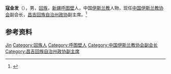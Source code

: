 '''寇金发'''（{{bd|1963年|10月|}}），男，[[回族|回族]]，[[新疆|新疆]][[呼图壁|呼图壁]]人，中国[[伊斯兰教|伊斯兰教]]人物，现任[[中国伊斯兰教协会|中国伊斯兰教协会]]副会长，[[昌吉回族自治州政协|昌吉回族自治州政协]]副主席。<ref>{{Cite web|title=寇金发|url=http://www.cjxww.cn/content/fzx/195341.jhtml|accessdate=2020-12-08|work=中国昌吉网}}</ref>

== 参考资料 ==
{{reflist}}

{{中国人物小作品}}
{{Navboxes 
| title  = 寇金发在[[中国伊斯兰教协会|中国伊斯兰教协会]]的职务
| list1  =
{{中国伊斯兰教协会第十届委员会}}
}}

{{Authority control}}
{{DEFAULTSORT:Kou寇}}
[[Category:寇姓|Jin]]
[[Category:回族人|Category:回族人]]
[[Category:呼图壁人|Category:呼图壁人]]
[[Category:中国伊斯兰教协会副会长|Category:中国伊斯兰教协会副会长]]
[[Category:昌吉回族自治州政协副主席|Category:昌吉回族自治州政协副主席]]